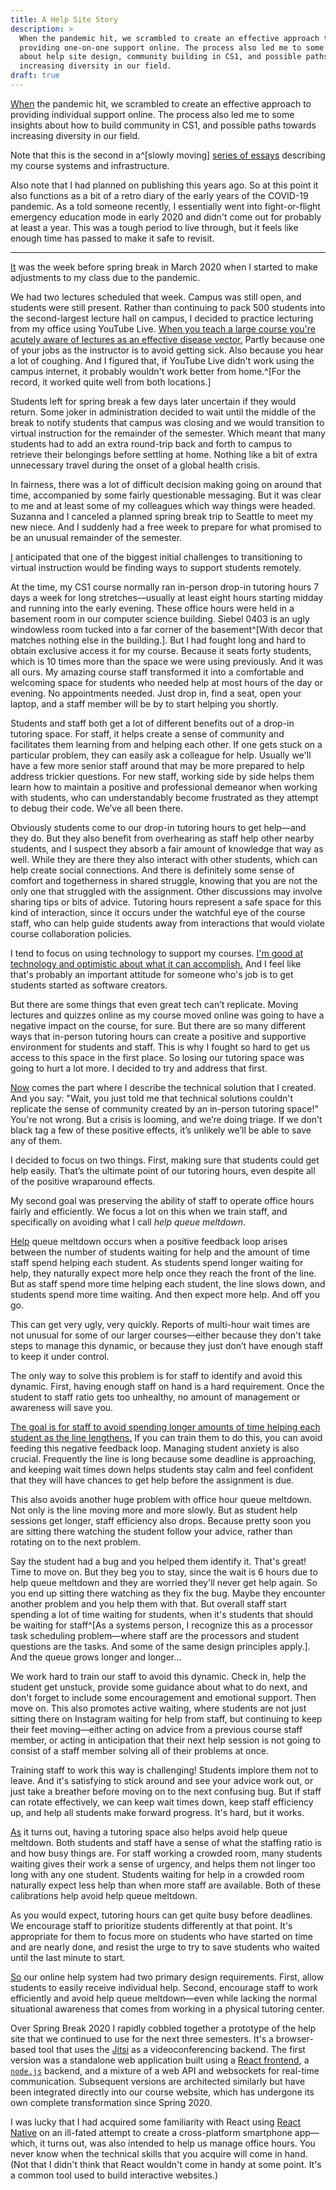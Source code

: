 ```yaml
---
title: A Help Site Story
description: >
  When the pandemic hit, we scrambled to create an effective approach to
  providing one-on-one support online. The process also led me to some insights
  about help site design, community building in CS1, and possible paths towards
  increasing diversity in our field.
draft: true
---
```


[When](-) the pandemic hit, we scrambled to create an effective approach to providing individual support online.
The process also led me to some insights about how to build community in CS1, and possible paths towards increasing diversity in our field.

Note that this is the second in a^[slowly moving] [series of essays](/essays/2022-04-08-my-cs1-backend) describing my course systems and infrastructure.

Also note that I had planned on publishing this years ago.
So at this point it also functions as a bit of a retro diary of the early years of the COVID-19 pandemic.
As a told someone recently, I essentially went into fight-or-flight emergency education mode in early 2020 and didn't come out for probably at least a year.
This was a tough period to live through, but it feels like enough time has passed to make it safe to revisit.

---

[It](-) was the week before spring break in March 2020 when I started to make adjustments to my class due to the pandemic.

We had two lectures scheduled that week.
Campus was still open, and students were still present.
Rather than continuing to pack 500 students into the second-largest lecture hall on campus, I decided to practice lecturing from my office using YouTube Live.
[When you teach a large course you're acutely aware of lectures as an effective disease vector.](+)
Partly because one of your jobs as the instructor is to avoid getting sick.
Also because you hear a lot of coughing.
And I figured that, if YouTube Live didn't work using the campus internet, it probably wouldn't work better from home.^[For the record, it worked quite well from both locations.]

Students left for spring break a few days later uncertain if they would return.
Some joker in administration decided to wait until the middle of the break to notify students that campus was closing and we would transition to virtual instruction for the remainder of the semester.
Which meant that many students had to add an extra round-trip back and forth to campus to retrieve their belongings before settling at home.
Nothing like a bit of extra unnecessary travel during the onset of a global health crisis.

In fairness, there was a lot of difficult decision making going on around that time, accompanied by some fairly questionable messaging.
But it was clear to me and at least some of my colleagues which way things were headed.
Suzanna and I canceled a planned spring break trip to Seattle to meet my new niece.
And I suddenly had a free week to prepare for what promised to be an unusual remainder of the semester.

[I](-) anticipated that one of the biggest initial challenges to transitioning to virtual instruction would be finding ways to support students remotely.

At the time, my CS1 course normally ran in-person drop-in tutoring hours 7 days a week for long stretches—usually at least eight hours starting midday and running into the early evening.
These office hours were held in a basement room in our computer science building.
Siebel 0403 is an ugly windowless room tucked into a far corner of the basement^[With decor that matches nothing else in the building.].
But I had fought long and hard to obtain exclusive access it for my course.
Because it seats forty students, which is 10 times more than the space we were using previously.
And it was all ours.
My amazing course staff transformed it into a comfortable and welcoming space for students who needed help at most hours of the day or evening.
No appointments needed.
Just drop in, find a seat, open your laptop, and a staff member will be by to start helping you shortly.

Students and staff both get a lot of different benefits out of a drop-in tutoring space.
For staff, it helps create a sense of community and facilitates them learning from and helping each other.
If one gets stuck on a particular problem, they can easily ask a colleague for help.
Usually we'll have a few more senior staff around that may be more prepared to help address trickier questions.
For new staff, working side by side helps them learn how to maintain a positive and professional demeanor when working with students, who can understandably become frustrated as they attempt to debug their code.
We’ve all been there.

Obviously students come to our drop-in tutoring hours to get help—and they do.
But they also benefit from overhearing as staff help other nearby students, and I suspect they absorb a fair amount of knowledge that way as well.
While they are there they also interact with other students, which can help create social connections.
And there is definitely some sense of comfort and togetherness in shared struggle, knowing that you are not the only one that struggled with the assignment.
Other discussions may involve sharing tips or bits of advice.
Tutoring hours represent a safe space for this kind of interaction, since it occurs under the watchful eye of the course staff, who can help guide students away from interactions that would violate course collaboration policies.

I tend to focus on using technology to support my courses.
[I'm good at technology and optimistic about what it can accomplish.](+)
And I feel like that's probably an important attitude for someone who's job is to get students started as software creators.

But there are some things that even great tech can’t replicate.
Moving lectures and quizzes online as my course moved online was going to have a negative impact on the course, for sure.
But there are so many different ways that in-person tutoring hours can create a positive and supportive environment for students and staff. 
This is why I fought so hard to get us access to this space in the first place.
So losing our tutoring space was going to hurt a lot more.
I decided to try and address that first.

[Now](-) comes the part where I describe the technical solution that I created.
And you say: "Wait, you just told me that technical solutions couldn't replicate the sense of community created by an in-person tutoring space!"
You're not wrong.
But a crisis is looming, and we’re doing triage.
If we don’t black tag a few of these positive effects, it’s unlikely we’ll be able to save any of them.

I decided to focus on two things.
First, making sure that students could get help easily.
That’s the ultimate point of our tutoring hours, even despite all of the positive wraparound effects.

My second goal was preserving the ability of staff to operate office hours fairly and efficiently.
We focus a lot on this when we train staff, and specifically on avoiding what I call _help queue meltdown_.

[Help](-) queue meltdown occurs when a positive feedback loop arises between the number of students waiting for help and the amount of time staff spend helping each student.
As students spend longer waiting for help, they naturally expect more help once they reach the front of the line.
But as staff spend more time helping each student, the line slows down, and students spend more time waiting.
And then expect more help.
And off you go.

This can get very ugly, very quickly.
Reports of multi-hour wait times are not unusual for some of our larger courses—either because they don't take steps to manage this dynamic, or because they just don’t have enough staff to keep it under control.

The only way to solve this problem is for staff to identify and avoid this dynamic.
First, having enough staff on hand is a hard requirement.
Once the student to staff ratio gets too unhealthy, no amount of management or awareness will save you.

[The goal is for staff to avoid spending longer amounts of time helping each student as the line lengthens.](+)
If you can train them to do this, you can avoid feeding this negative feedback loop.
Managing student anxiety is also crucial.
Frequently the line is long because some deadline is approaching, and keeping wait times down helps students stay calm and feel confident that they will have chances to get help before the assignment is due.

This also avoids another huge problem with office hour queue meltdown.
Not only is the line moving more and more slowly.
But as student help sessions get longer, staff efficiency also drops.
Because pretty soon you are sitting there watching the student follow your advice, rather than rotating on to the next problem.

Say the student had a bug and you helped them identify it.
That's great! Time to move on.
But they beg you to stay, since the wait is 6 hours due to help queue meltdown and they are worried they'll never get help again.
So you end up sitting there watching as they fix the bug.
Maybe they encounter another problem and you help them with that.
But overall staff start spending a lot of time waiting for students, when it's students that should be waiting for staff^[As a systems person, I recognize this as a processor task scheduling problem—where staff are the processors and student questions are the tasks. And some of the same design principles apply.].
And the queue grows longer and longer...

We work hard to train our staff to avoid this dynamic.
Check in, help the student get unstuck, provide some guidance about what to do next, and don't forget to include some encouragement and emotional support.
Then move on.
This also promotes active waiting, where students are not just sitting there on Instagram waiting for help from staff, but continuing to keep their feet moving—either acting on advice from a previous course staff member, or acting in anticipation that their next help session is not going to consist of a staff member solving all of their problems at once.

Training staff to work this way is challenging!
Students implore them not to leave.
And it's satisfying to stick around and see your advice work out, or just take a breather before moving on to the next confusing bug.
But if staff can rotate effectively, we can keep wait times down, keep staff efficiency up, and help all students make forward progress.
It's hard, but it works.

[As](-) it turns out, having a tutoring space also helps avoid help queue meltdown.
Both students and staff have a sense of what the staffing ratio is and how busy things are.
For staff working a crowded room, many students waiting gives their work a sense of urgency, and helps them not linger too long with any one student.
Students waiting for help in a crowded room naturally expect less help than when more staff are available.
Both of these calibrations help avoid help queue meltdown.

As you would expect, tutoring hours can get quite busy before deadlines.
We encourage staff to prioritize students differently at that point.
It's appropriate for them to focus more on students who have started on time and are nearly done, and resist the urge to try to save students who waited until the last minute to start.

[So](-) our online help system had two primary design requirements.
First, allow students to easily receive individual help.
Second, encourage staff to work efficiently and avoid help queue meltdown—even while lacking the normal situational awareness that comes from working in a physical tutoring center.

Over Spring Break 2020 I rapidly cobbled together a prototype of the help site that we continued to use for the next three semesters.
It's a browser-based tool that uses the [Jitsi](https://jitsi.org/) as a videoconferencing backend.
The first version was a standalone web application built using a [React frontend](https://reactjs.org/), a [`node.js`](https://nodejs.org/en/) backend, and a mixture of a web API and websockets for real-time communication.
Subsequent versions are architected similarly but have been integrated directly into our course website, which has undergone its own complete transformation since Spring 2020.

I was lucky that I had acquired some familiarity with React using [React Native](https://reactnative.dev/) on an ill-fated attempt to create a cross-platform smartphone app—which, it turns out, was also intended to help us manage office hours.
You never know when the technical skills that you acquire will come in hand.
(Not that I didn't think that React wouldn't come in handy at some point.
It's a common tool used to build interactive websites.)